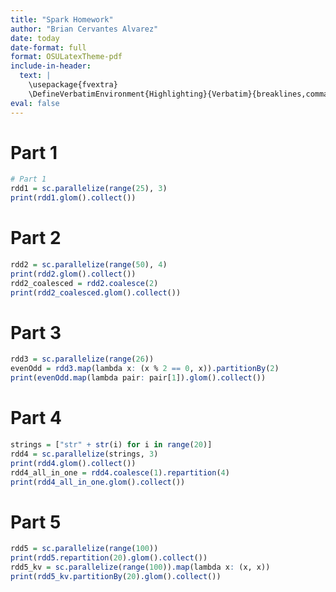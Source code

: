 ```yaml
---
title: "Spark Homework"
author: "Brian Cervantes Alvarez"
date: today
date-format: full
format: OSULatexTheme-pdf
include-in-header: 
  text: |
    \usepackage{fvextra}
    \DefineVerbatimEnvironment{Highlighting}{Verbatim}{breaklines,commandchars=\\\{\}}
eval: false
---
```


# Part 1

```r
# Part 1
rdd1 = sc.parallelize(range(25), 3)
print(rdd1.glom().collect())
```

# Part 2

```r
rdd2 = sc.parallelize(range(50), 4)
print(rdd2.glom().collect())
rdd2_coalesced = rdd2.coalesce(2)
print(rdd2_coalesced.glom().collect())
```

# Part 3

```r
rdd3 = sc.parallelize(range(26))
evenOdd = rdd3.map(lambda x: (x % 2 == 0, x)).partitionBy(2)
print(evenOdd.map(lambda pair: pair[1]).glom().collect())
```

# Part 4

```r
strings = ["str" + str(i) for i in range(20)]
rdd4 = sc.parallelize(strings, 3)
print(rdd4.glom().collect())
rdd4_all_in_one = rdd4.coalesce(1).repartition(4)
print(rdd4_all_in_one.glom().collect())
```

# Part 5

```r
rdd5 = sc.parallelize(range(100))
print(rdd5.repartition(20).glom().collect())
rdd5_kv = sc.parallelize(range(100)).map(lambda x: (x, x))
print(rdd5_kv.partitionBy(20).glom().collect())
```

